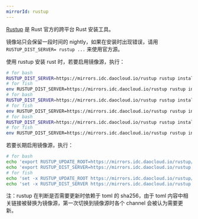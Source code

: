 ```yaml
---
mirrorId: rustup
---
```


[Rustup](https://rustup.rs/) 是 Rust 官方的跨平台 Rust 安装工具。

镜像站只会保留一段时间的 nightly，如果在安装时出现错误，请用 `RUSTUP_DIST_SERVER= rustup ...` 来使用官方源。

使用 rustup 安装 rust 时，若要启用镜像源，执行：

```bash
# for bash
RUSTUP_DIST_SERVER=https://mirrors.idc.daocloud.io/rustup rustup install stable # for stable
# for fish
env RUSTUP_DIST_SERVER=https://mirrors.idc.daocloud.io/rustup rustup install stable # for stable
# for bash
RUSTUP_DIST_SERVER=https://mirrors.idc.daocloud.io/rustup rustup install nightly # for nightly
# for fish
env RUSTUP_DIST_SERVER=https://mirrors.idc.daocloud.io/rustup rustup install nightly # for nightly
# for bash
RUSTUP_DIST_SERVER=https://mirrors.idc.daocloud.io/rustup rustup install nightly-YYYY-mm-dd
# for fish
env RUSTUP_DIST_SERVER=https://mirrors.idc.daocloud.io/rustup rustup install nightly-YYYY-mm-dd
```

若要长期启用镜像源，执行：

```bash
# for bash
echo 'export RUSTUP_UPDATE_ROOT=https://mirrors.idc.daocloud.io/rustup/rustup' >> ~/.bash_profile
echo 'export RUSTUP_DIST_SERVER=https://mirrors.idc.daocloud.io/rustup' >> ~/.bash_profile
# for fish
echo 'set -x RUSTUP_UPDATE_ROOT https://mirrors.idc.daocloud.io/rustup/rustup' >> ~/.config/fish/config.fish
echo 'set -x RUSTUP_DIST_SERVER https://mirrors.idc.daocloud.io/rustup' >> ~/.config/fish/config.fish
```

注：rustup 在判断是否需要更新时依赖于 toml 的 sha256，由于 toml 内容中相关链接被替换为镜像源，第一次切换到镜像源时各个 channel 会被认为需要更新。
